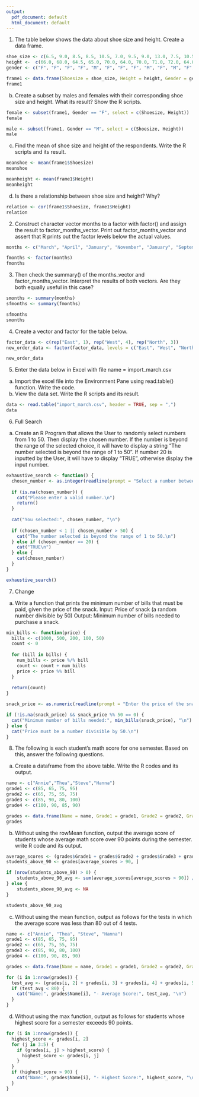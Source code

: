 ```yaml
---
output:
  pdf_document: default
  html_document: default
---
```

1. The table below shows the data about shoe size and height. Create a data frame.
```r
shoe_size <- c(6.5, 9.0, 8.5, 8.5, 10.5, 7.0, 9.5, 9.0, 13.0, 7.5, 10.5, 8.5, 12.0, 10.5, 13.0, 11.5, 8.5, 5.0, 10.0, 6.5, 7.5, 8.5, 10.5, 8.5, 10.5, 11.0, 9.0, 13.0)
height <-  c(66.0, 68.0, 64.5, 65.0, 70.0, 64.0, 70.0, 71.0, 72.0, 64.0, 74.5, 67.0, 71.0, 71.0, 77.0, 72.0, 59.0, 62.0, 72.0, 66.0, 64.0, 67.0, 73.0, 69.0, 72.0, 70.0, 69.0, 70.0)
gender <- c("F", "F", "F", "F", "M", "F", "F", "F", "M", "F", "M", "F", "M", "M", "M", "M", "F", "F", "M", "F", "F", "M", "M", "F", "M", "M", "M", "M")

frame1 <- data.frame(Shoesize = shoe_size, Height = height, Gender = gender)
frame1
```
b. Create a subset by males and females with their corresponding shoe size and height.
What its result? Show the R scripts.
```r
female <- subset(frame1, Gender == "F", select = c(Shoesize, Height))
female

male <- subset(frame1, Gender == "M", select = c(Shoesize, Height))
male
```
c. Find the mean of shoe size and height of the respondents. Write the R scripts and its result.
```r
meanshoe <- mean(frame1$Shoesize)
meanshoe

meanheight <- mean(frame1$Height)
meanheight
```
d. Is there a relationship between shoe size and height? Why?
```r
relation <- cor(frame1$Shoesize, frame1$Height)
relation
```
2. Construct character vector months to a factor with factor() and assign the result to factor_months_vector. Print out factor_months_vector and assert that R prints out the factor levels below the actual values.
```r
months <- c("March", "April", "January", "November", "January", "September", "October", "September", "November", "August", "January", "November", "November", "February", "May", "August", "July", "December", "August", "August", "September", "November", "February", "April")

fmonths <- factor(months)
fmonths
```
3. Then check the summary() of the months_vector and factor_months_vector. Interpret the results of both vectors. Are they both equally useful in this case?
```r
smonths <- summary(months)
sfmonths <- summary(fmonths)

sfmonths
smonths
```
4. Create a vector and factor for the table below.
```r
factor_data <- c(rep("East", 1), rep("West", 4), rep("North", 3))
new_order_data <- factor(factor_data, levels = c("East", "West", "North"))

new_order_data
```
5. Enter the data below in Excel with file name = import_march.csv
a. Import the excel file into the Environment Pane using read.table() function. Write the code.
b. View the data set. Write the R scripts and its result.
```r
data <- read.table("import_march.csv", header = TRUE, sep = ",")
data
```
6. Full Search
a. Create an R Program that allows the User to randomly select numbers from 1 to 50.
Then display the chosen number. If the number is beyond the range of the selected choice,
it will have to display a string “The number selected is beyond the range of 1 to 50”. If
number 20 is inputted by the User, it will have to display “TRUE”, otherwise display the
input number.
```r

exhaustive_search <- function() {
  chosen_number <- as.integer(readline(prompt = "Select a number between 1 and 50: "))
  
  if (is.na(chosen_number)) {
    cat("Please enter a valid number.\n")
    return()
  }
  
  cat("You selected:", chosen_number, "\n")
  
  if (chosen_number < 1 || chosen_number > 50) {
    cat("The number selected is beyond the range of 1 to 50.\n")
  } else if (chosen_number == 20) {
    cat("TRUE\n")
  } else {
    cat(chosen_number)
  }
}

exhaustive_search()


```
7. Change
a. Write a function that prints the minimum number of bills that must be paid, given the
price of the snack.
Input: Price of snack (a random number divisible by 50) Output: Minimum number of bills
needed to purchase a snack.
```r
min_bills <- function(price) {
  bills <- c(1000, 500, 200, 100, 50)
  count <- 0
  
  for (bill in bills) {
    num_bills <- price %/% bill
    count <- count + num_bills
    price <- price %% bill
  }
  
  return(count)
}

snack_price <- as.numeric(readline(prompt = "Enter the price of the snack (divisible by 50): "))

if (!is.na(snack_price) && snack_price %% 50 == 0) {
  cat("Minimum number of bills needed:", min_bills(snack_price), "\n")
} else {
  cat("Price must be a number divisible by 50.\n")
}

```
8. The following is each student’s math score for one semester. Based on this, answer the
following questions.
a. Create a dataframe from the above table. Write the R codes and its output.
```r

name <- c("Annie","Thea","Steve","Hanna")
grade1 <- c(85, 65, 75, 95)
grade2 <- c(65, 75, 55, 75)
grade3 <- c(85, 90, 80, 100)
grade4 <- c(100, 90, 85, 90)

grades <- data.frame(Name = name, Grade1 = grade1, Grade2 = grade2, Grade4 = grade4)
grades


```
b. Without using the rowMean function, output the average score of students whose average math score over 90 points during the semester. write R code and its output.
```r
average_scores <- (grades$Grade1 + grades$Grade2 + grades$Grade3 + grades$Grade4) / 4
students_above_90 <- grades[average_scores > 90, ]

if (nrow(students_above_90) > 0) {
    students_above_90_avg <- sum(average_scores[average_scores > 90]) / nrow(students_above_90)
} else {
    students_above_90_avg <- NA
}

students_above_90_avg
```
c. Without using the mean function, output as follows for the tests in which the average
score was less than 80 out of 4 tests.
```r
name <- c("Annie", "Thea", "Steve", "Hanna")
grade1 <- c(85, 65, 75, 95)
grade2 <- c(65, 75, 55, 75)
grade3 <- c(85, 90, 80, 100)
grade4 <- c(100, 90, 85, 90)

grades <- data.frame(Name = name, Grade1 = grade1, Grade2 = grade2, Grade3 = grade3, Grade4 = grade4)

for (i in 1:nrow(grades)) {
  test_avg <- (grades[i, 2] + grades[i, 3] + grades[i, 4] + grades[i, 5]) / 4
  if (test_avg < 80) {
    cat("Name:", grades$Name[i], "- Average Score:", test_avg, "\n")
  }
}

```
d. Without using the max function, output as follows for students whose highest score for
a semester exceeds 90 points.
```r
for (i in 1:nrow(grades)) {
  highest_score <- grades[i, 2]
  for (j in 3:5) {
    if (grades[i, j] > highest_score) {
      highest_score <- grades[i, j]
    }
  }
  if (highest_score > 90) {
    cat("Name:", grades$Name[i], "- Highest Score:", highest_score, "\n")
  }
}

```
